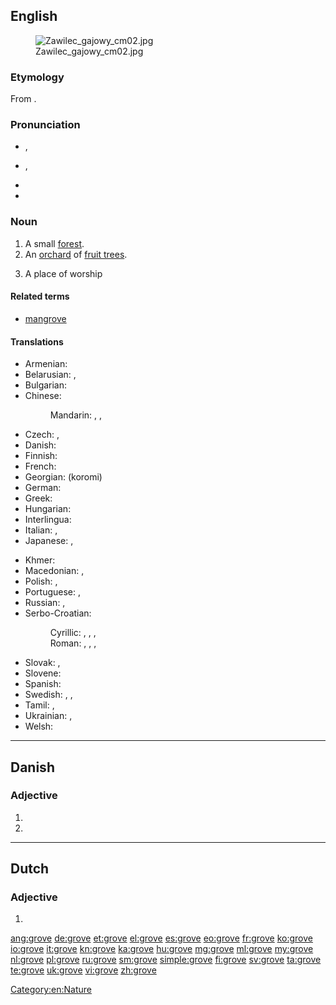 {{also|Grove}}
==English==
{{wikipedia|dab=Grove}}
[[File:Zawilec gajowy cm02.jpg|thumb]]

===Etymology===
From {{etyl|ang|en}} {{term/t|ang|grāf}}.

===Pronunciation===
* {{a|RP}} {{IPA|/ɡɹəʊv/}}, {{X-SAMPA|/gr\@Uv/}}
* {{a|US}} {{IPA|/ɡɹoʊv/}}, {{X-SAMPA|/gr\oUv/}}
* {{audio|en-us-grove.ogg|Audio (US)}}
* {{rhymes|əʊv}}

===Noun===
{{en-noun}}

# A small [[forest]].
# An [[orchard]] of [[fruit tree]]s.
# {{context|Druidism|Wicca|lang=en}} A place of worship

====Related terms====
* [[mangrove]]

====Translations====
{{trans-top|small forest}}
* Armenian: {{t-|hy|պուրակ|tr=purak|sc=Armn}}
* Belarusian: {{t-|be|гай|m|tr=haj|sc=Cyrl}}, {{t-|be|лясок|m|tr=ljasók|sc=Cyrl}}
* Bulgarian: {{t+|bg|горичка|f|tr=gorička|sc=Cyrl}}
* Chinese:
*: Mandarin: {{t|cmn|林子|tr=línzi|sc=Hani}}, {{t|cmn|小樹林|sc=Hani}}, {{t|cmn|小树林|tr=xiaǒshùlín|sc=Hani}}
* Czech: {{t-|cs|háj|m}}, {{t-|cs|lesík|m}}
* Danish: {{t-|da|lund}}
* Finnish: {{t-|fi|metsikkö}}
* French: {{t+|fr|bosquet|m}}
* Georgian: {{t+|ka|კორომი|sc=Geor}} (koromi)
* German: {{t+|de|Hain|m}}
* Greek: {{t+|el|σύδεντρο|n|tr=sýdentro}}
* Hungarian: {{t+|hu|liget}}
* Interlingua: {{t-|ia|boschetto}} {{m}}
* Italian: {{t-|it|boschetto}}, {{t+|it|piantagione}}
* Japanese: {{t+|ja|林|tr=はやし, hayashi}}, {{t-|ja|木立|tr=こだち, kodachi|sc=Jpan}}
{{trans-mid}}
* Khmer: {{t+|km|ច្បារ|sc=Khmr|tr=cbaa}}
* Macedonian: {{t-|mk|забел|m|tr=zábel}}, {{t-|mk|корија|f|tr=kórija}}
* Polish: {{t+|pl|gaj|m}}, {{t+|pl|lasek|m}}
* Portuguese: {{t+|pt|bosque|m}}, {{t+|pt|bosquete|m}}
* Russian: {{t+|ru|роща|f|tr=róšča|sc=Cyrl}}, {{t+|ru|лесок|m|tr=lesók|sc=Cyrl}}
* Serbo-Croatian:
*: Cyrillic: {{t-|sh|луг|m}}, {{t-|sh|гај|m}}, {{t-|sh|шумица|f}}, {{t-|sh|шумарак|m}}
*: Roman: {{t-|sh|lug|m}}, {{t-|sh|gaj|m}}, {{t-|sh|šumica|f}}, {{t-|sh|šumarak|m}}
* Slovak: {{t-|sk|háj|m}}, {{t-|sk|lesík|m}}
* Slovene: {{t-|sl|gaj|m}}
* Spanish: {{t+|es|arboleda|f}}
* Swedish: {{t+|sv|lund}}, {{t+|sv|dunge}}, {{t-|sv|skogsdunge|c}}
* Tamil: {{t+|ta|தோப்பு|tr=tōppu}}, {{t+|ta|சோலை|tr=cōlai}}
* Ukrainian: {{t+|uk|гай|m|tr=haj|sc=Cyrl}}, {{t-|uk|лісок|m|tr=lisók|sc=Cyrl}}
* Welsh: {{t-|cy|celli|f}}
{{trans-bottom}}

{{trans-see|orchard}}

[[Category:en:Nature]]

----

==Danish==

===Adjective===
{{head|da|adjective form}}

# {{form of|definite|grov|lang=da}}
# {{form of|plural|grov|lang=da}}

----

==Dutch==

===Adjective===
{{nl-adj-form}}

# {{nl-adj form of|f=infl|grof}}

[[ang:grove]]
[[de:grove]]
[[et:grove]]
[[el:grove]]
[[es:grove]]
[[eo:grove]]
[[fr:grove]]
[[ko:grove]]
[[io:grove]]
[[it:grove]]
[[kn:grove]]
[[ka:grove]]
[[hu:grove]]
[[mg:grove]]
[[ml:grove]]
[[my:grove]]
[[nl:grove]]
[[pl:grove]]
[[ru:grove]]
[[sm:grove]]
[[simple:grove]]
[[fi:grove]]
[[sv:grove]]
[[ta:grove]]
[[te:grove]]
[[uk:grove]]
[[vi:grove]]
[[zh:grove]]